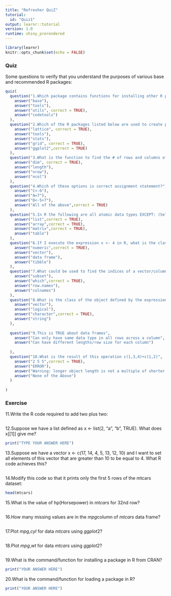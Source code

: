 ---
title: "Refresher QuiZ"
tutorial:
  id: "Quiz1"
output: learnr::tutorial
version: 1.0
runtime: shiny_prerendered
---

```{r setup, include=FALSE}
library(learnr)
knitr::opts_chunk$set(echo = FALSE)
```

### Quiz

Some questions to verify that you understand the purposes of various base and recommended R packages:

```{r quiz}
quiz(
  question("1.Which package contains functions for installing other R packages?",
    answer("base"),
    answer("tools"),
    answer("utils", correct = TRUE),
    answer("codetools")
  ),
  question("2.Which of the R packages listed below are used to create plots?",
    answer("lattice", correct = TRUE),
    answer("tools"),
    answer("stats"),
    answer("grid", correct = TRUE),
    answer("ggplot2",correct = TRUE)
  ),
  question("3.What is the function to find the # of rows and columns of a data frame?",
    answer("dim", correct = TRUE),
    answer("length"),
    answer("nrow"),
    answer("ncol")
  ),
  question("4.Which of these options is correct assignment statement?",
    answer("C<-6"),
    answer("A=7"),
    answer("D<-5+7"),
    answer("All of the above",correct = TRUE)
  ),
  question("5.In R the following are all atomic data types EXCEPT: (Select all that apply)",
    answer("list",correct = TRUE),
    answer("array",correct = TRUE),
    answer("matrix",correct = TRUE),
    answer("table")
  ),
  question("6.If I execute the expression x <- 4 in R, what is the class of the object x as determined by the 'class()' function?",
    answer("numeric",correct = TRUE),
    answer("vector"),
    answer("data frame"),
    answer("tibble")
  ),
  question("7.What could be used to find the indices of a vector/column in a data frame that satisfy a condition?",
    answer("subset"),
    answer("which",correct = TRUE),
    answer("row.names"),
    answer("colnames")
  ),
  question("8.What is the class of the object defined by the expression x <- c(4, “a”, TRUE)",
    answer("vector"),
    answer("logical"),
    answer("character",correct = TRUE),
    answer("string")
  ),
  
  question("9.This is TRUE about data frames",
    answer("Can only have same data type in all rows across a column", correct = TRUE),
    answer("Can have different lengths/row size for each column")
    
  ),
  question("10.What is the result of this operation c(1,3,4)+c(1,2)",
    answer("2 5 5",correct = TRUE),
    answer("ERROR"),
    answer("Warning: longer object length is not a multiple of shorter object length",correct = TRUE),
    answer("None of the Above")
  )
  
)
```

###  Exercise
11.Write the R code required to add two plus two:

```{r e1, exercise=TRUE}

```

12.Suppose we have a list defined as x <- list(2, "a", "b", TRUE). What does x[[1]] give me?

```{r e2, exercise=TRUE, exercise.lines = 3,exercise=TRUE}

print("TYPE YOUR ANSWER HERE")
```

13.Suppose we have a vector x <- c(17, 14, 4, 5, 13, 12, 10) and I want to set all elements of this vector that are greater than 10 to be equal to 4. What R code achieves this?

```{r e3, exercise=TRUE}

```

14.Modify this code so that it prints only the first 5 rows of the mtcars dataset:

```{r e4, exercise=TRUE,exercise.eval=FALSE}
head(mtcars)
```

15.What is the value of hp(Horsepower) in $mtcars$ for 32nd  row?

```{r e5, exercise=TRUE,exercise.eval=FALSE}

```

16.How many missing values are in the $mpg$column of $mtcars$ data frame?

```{r e6, exercise=TRUE,exercise.eval=FALSE}

```

17.Plot $mpg$,$cyl$ for data $mtcars$ using $ggplot2$?

```{r e7, exercise=TRUE,exercise.eval=FALSE}

```

18.Plot $mpg$,$wt$ for data $mtcars$ using $ggplot2$?

```{r e8, exercise=TRUE,exercise.eval=FALSE}

```

19.What is the command/function for installing a package in R from CRAN?

```{r e9, exercise=TRUE,exercise.eval=FALSE}
print("YOUR ANSWER HERE")

```

20.What is the command/function for loading a package in R?

```{r e10, exercise=TRUE,exercise.eval=FALSE}
print("YOUR ANSWER HERE")

```
